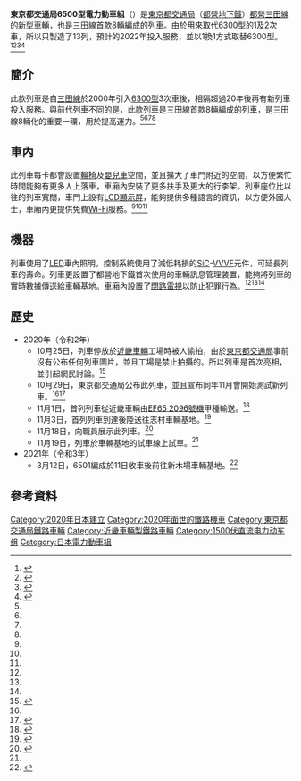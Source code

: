{{noteTA
|G1=Transport}}
{{Infobox train
|車輛名稱 = 東京都交通局6500型電力動車組
|公司色 = #0079c2
|標題色 = 
|圖像 = Toei-6502_Nishidai.jpg
|pxl = 
|圖像替代文字 = 
|圖像說明 = 
|圖像2 = 
|pxl2 = 
|圖像替代文字2 = 
|圖像說明2 = 
|unit = 
|類型 = 通勤型電聯車
|型號 = 6500型
|技術平台 = 
|原產國 = {{JAP}}
|外形設計 = 
|内部設計 = 
|製造 = [[近畿車輛|近畿車輛]]
|組裝 = 
|訂單編號 = 
|產量 = 13列共104輛
|車輛總數 = 104
|車輛編號 = 6501~6513
|製造年份 = 2020年～
|投產年份 = 
|停產年份 = 
|投入服務 = 預計2022年5月14日
|退出服務 = 
|報廢 = 
|用戶 = [[東京都交通局|東京都交通局]]（[[都營地下鐵|都營地下鐵]]）
|路線 = [[都營三田線|都營三田線]]
|車輛基地 = {{link-ja|志村車輛維修廠|志村車両検修場}}
|暱稱 = 
|列車編組 = 8輛編成
|UIC軸式 = 
|ARR軸式 = 
|編組長度 = 
|車輛長度 = 20,000
|車輛寬度 = 
|車輛高度 = 
|地板高度 = 
|月台高度 = 
|車輛重量 = 
|編組總重量 = 
|軸重 = 
|軸距 = 
|軌距 = 1,067
|輪徑 = 
|最小曲線半徑 = 
|轉向架 = 
|車體物料 = [[不鏽鋼|不鏽鋼]]
|車門 = 電動式
|載客量 = 
|編組載客量 = 
|營運最高速度 = 
|設計最高速度 = 
|試驗最高速度 =
|持續速度 = 
|起動加速度 = 
|常用減速度 = 
|緊急減速度 = 
|牽引力 = 
|電化方式 = [[直流|直流]]1500V
|受流方式 = [[單臂式集電弓|單臂式集電弓]]
|發動機 = 
|發動機功率 = 
|燃油量 = 
|傳動方式 = 
|牽引發電機 = 
|牽引電動機 = 
|電動機輸出 = 
|編組輸出 = 
|齒輪比 = 
|控制裝置 = [[SiC|SiC]]-[[VVVF|VVVF]]
|驅動裝置 = 
|連接器 = 
|制動方式 = 
|制動功率 = 
|保安裝置 = 
|備註 = 
|全寬備註 = 
|取代了 = [[東京都交通局6300型電力動車組|東京都交通局6300型電力動車組]]
}}
'''東京都交通局6500型電力動車組'''（{{jpn|j=東京都交通局6500形電車|hg=とうきょうとこうつうきょく6500がたでんしゃ|rm=Tōkyōto kōtsūkyoku 6500-gata densha|f=y}}）是[[東京都交通局|東京都交通局]]（[[都營地下鐵|都營地下鐵]]）[[都營三田線|都營三田線]]的新型車輛，也是三田線首款8輛編成的列車。由於用來取代[[東京都交通局6300型電力動車組|6300型]]的1及2次車，所以只製造了13列，預計的2022年投入服務，並以1換1方式取替6300型。<ref name=":0">{{Cite web|title=都営三田線 8両編成の新型車両「6500形」を導入します|url=https://www.kotsu.metro.tokyo.jp/pickup_information/news/subway/2020/sub_p_202010299373_h.html|accessdate=|author=|date=2020-10-29|format=|publisher=東京都交通局|language=ja|archive-date=2020-12-03|archive-url=https://web.archive.org/web/20201203161613/https://www.kotsu.metro.tokyo.jp/pickup_information/news/subway/2020/sub_p_202010299373_h.html|dead-url=no}}</ref><ref name=":1">{{Cite web|title=都営三田線に新型車両「6500形」デビューへ|url=https://tetsudo-shimbun.com/headline/entry-2927.html|accessdate=|author=|date=2020-10-29|format=|publisher=鉄道新聞|language=ja|archive-date=2020-12-01|archive-url=https://web.archive.org/web/20201201172209/https://tetsudo-shimbun.com/headline/entry-2927.html|dead-url=no}}</ref><ref name=":2">{{Cite web|title=都営三田線に22年ぶり新車「6500形」 2両増え初の8両編成 全車に防犯カメラ|url=https://trafficnews.jp/post/101350|accessdate=|author=|date=2020-10-29|format=|publisher=乗りものニュース|language=ja|archive-date=2020-12-04|archive-url=https://web.archive.org/web/20201204133342/https://trafficnews.jp/post/101350|dead-url=no}}</ref><ref name=":3">{{Cite web|title=都営三田線に新型「6500形」　初の8両編成で令和4年度営業投入　6300形を置き換え|url=https://tetsudo-ch.com/10835864.html|accessdate=|author=|date=2020-10-29|format=|publisher=鉄道チャンネル|language=ja|archive-date=2020-11-30|archive-url=https://web.archive.org/web/20201130200052/https://tetsudo-ch.com/10835864.html|dead-url=no}}</ref>

==簡介==
此款列車是自[[三田線_(都營地鐵)|三田線]]於2000年引入[[東京都交通局6300型電力動車組|6300型]]3次車後，相隔超過20年後再有新列車投入服務。與前代列車不同的是，此款列車是三田線首款8輛編成的列車，是三田線8輛化的重要一環，用於提高運力。<ref name=":0" /><ref name=":1" /><ref name=":2" /><ref name=":3" />

==車內==
此列車每卡都會設置[[輪椅|輪椅]]及[[嬰兒車|嬰兒車]]空間，並且擴大了車門附近的空間，以方便繁忙時間能夠有更多人上落車，車廂內安裝了更多扶手及更大的行李架。列車座位比以往的列車寬闊，車門上設有[[LCD|LCD]][[顯示屏|顯示屏]]，能夠提供多種語言的資訊，以方便外國人士，車廂內更提供免費[[Wi-Fi|Wi-Fi]]服務。<ref name=":0" /><ref name=":1" /><ref name=":2" />
==機器==
列車使用了[[LED|LED]]車內照明，控制系統使用了減低耗損的[[SiC|SiC]]-[[VVVF|VVVF]]元件，可延長列車的壽命。列車更設置了都營地下鐵首次使用的車輛訊息管理裝置，能夠將列車的實時數據傳送給車輛基地。車廂內設置了[[閉路電視|閉路電視]]以防止犯罪行為。<ref name=":0" /><ref name=":1" /><ref name=":2" />

==歷史==
*2020年（令和2年）
** 10月25日，列車停放於[[近畿車輛|近畿車輛]]工場時被人偷拍，由於[[東京都交通局|東京都交通局]]事前沒有公布任何列車圖片，並且工場是禁止拍攝的。所以列車是首次亮相，並引起網民討論。<ref>{{Cite web|title=【6300形置き換え】新型車両都営6500形の姿が初めて明らかに あおなみ線みたい?|url=https://japan-railway.com/entry/2020/10/26/084219|accessdate=|author=|date=2020-10-26|format=|publisher=Japan-railway.com|language=ja|archive-date=2020-11-01|archive-url=https://web.archive.org/web/20201101002906/https://japan-railway.com/entry/2020/10/26/084219|dead-url=no}}</ref>
** 10月29日，東京都交通局公布此列車，並且宣布同年11月會開始測試新列車。<ref name=":0" /><ref>{{Cite web|title=東京都交通局，三田線に新形車両6500形を導入|url=https://railf.jp/news/2020/10/29/210000.html|accessdate=|author=|date=2020-10-29|format=|work=|publisher=鉄道ファン|language=ja|archive-date=2020-11-24|archive-url=https://web.archive.org/web/20201124142550/https://railf.jp/news/2020/10/29/210000.html|dead-url=no}}</ref>
** 11月1日，首列列車從近畿車輛由[[EF65|EF65 2096號機]]甲種輸送。<ref>{{Cite web|title=都営三田線6500形第1編成が甲種輸送される|url=https://railf.jp/news/2020/11/01/203000.html|accessdate=|author=梅迫 将史|date=2020-11-01|format=|work=|publisher=鉄道ファン|language=ja|archive-date=2020-11-10|archive-url=https://web.archive.org/web/20201110015236/https://railf.jp/news/2020/11/01/203000.html|dead-url=no}}</ref>
** 11月3日，首列列車到達{{Link-ja|越谷貨物站|越谷貨物駅}}後陸送往志村車輛基地。<ref>{{Cite web|title=都営三田線新型車輌6500形陸送|url=https://www.youtube.com/watch?v=utwS9RfolWI|accessdate=|author=UMAYA TRANS|date=2020-11-03|format=|work=|publisher=|language=ja|archive-date=2020-11-17|archive-url=https://web.archive.org/web/20201117093354/https://www.youtube.com/watch?v=utwS9RfolWI|dead-url=no}}</ref>
**11月18日，向職員展示此列車。<ref name=":4">{{Cite web|title=三田線の新型車両は8両編成に、東京都の6500形|url=https://www.tetsudo.com/news/2354/blog/|accessdate=|author=|date=|format=|publisher=Tetsudo.Com|language=ja|archive-date=2020-12-11|archive-url=https://web.archive.org/web/20201211205041/https://www.tetsudo.com/news/2354/blog/|dead-url=no}}</ref>
**11月19日，列車於車輛基地的試車線上試車。<ref name=":4" />
*2021年（令和3年）
**3月12日，6501編成於11日收車後前往新木場車輛基地。<ref>{{Cite web|title=【都営】6500形6501編成が新木場車両基地へ回送|url=https://2nd-train.net/topics/article/31894/|accessdate=|date=2021-03-12|work=2nd-train|language=ja|archive-date=2021-03-12|archive-url=https://web.archive.org/web/20210312035412/https://2nd-train.net/topics/article/31894/|dead-url=no}}</ref>

==參考資料==
{{commonscat|Toei 6500 series}}
{{reflist}}
{{東京都交通局鐵路車輛}}
{{Portal bar|日本|鐵路|城市軌道交通|日本鐵路}}
[[Category:2020年日本建立|Category:2020年日本建立]]
[[Category:2020年面世的鐵路機車|Category:2020年面世的鐵路機車]]
[[Category:東京都交通局鐵路車輛|Category:東京都交通局鐵路車輛]]
[[Category:近畿車輛製鐵路車輛|Category:近畿車輛製鐵路車輛]]
[[Category:1500伏直流电力动车组|Category:1500伏直流电力动车组]]
[[Category:日本電力動車組|Category:日本電力動車組]]